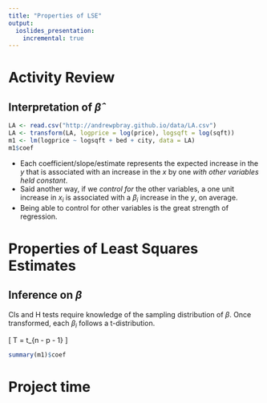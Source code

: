 ```yaml
---
title: "Properties of LSE"
output:
  ioslides_presentation:
    incremental: true
---
```


# Activity Review

## Interpretation of $\hat{\beta}$ {.build}

```r
LA <- read.csv("http://andrewpbray.github.io/data/LA.csv")
LA <- transform(LA, logprice = log(price), logsqft = log(sqft))
m1 <- lm(logprice ~ logsqft + bed + city, data = LA)
m1$coef
```

- Each coefficient/slope/estimate represents the expected increase in the $y$
that is associated with an increase in the $x$ by one *with other variables held
constant*.
- Said another way, if we *control for* the other variables, a one unit increase
in $x_i$ is associated with a $\beta_i$ increase in the $y$, on average.
- Being able to control for other variables is the great strength of regression.


# Properties of Least Squares Estimates

## Inference on $\beta$ {.build}

CIs and H tests require knowledge of the sampling distribution of $\beta$. Once
transformed, each $\beta_i$ follows a t-distribution.

\[ T = \frac{\hat{\beta} - \beta}{SE(\hat{\beta})} \sim t_{n - p - 1} \]

```r
summary(m1)$coef
```


# Project time

